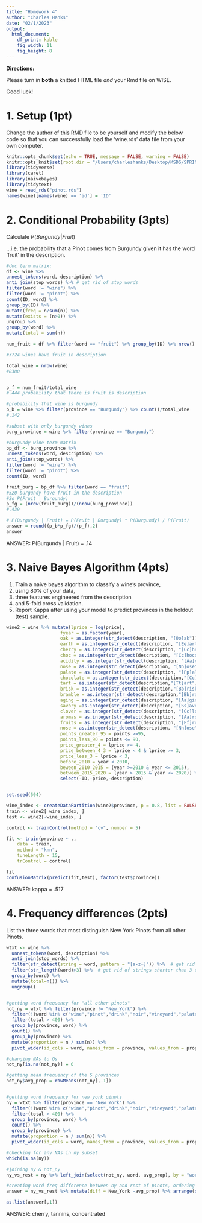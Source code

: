 ```yaml
---
title: "Homework 4"
author: "Charles Hanks"
date: "02/1/2023"
output: 
  html_document:
    df_print: kable
    fig_width: 11
    fig_height: 8
---
```


**Directions:**

Please turn in **both** a knitted HTML file *and* your Rmd file on WISE.

Good luck!

# 1. Setup (1pt)

Change the author of this RMD file to be yourself and modify the below code so that you can successfully load the 'wine.rds' data file from your own computer.

```r
knitr::opts_chunk$set(echo = TRUE, message = FALSE, warning = FALSE)
knitr::opts_knit$set(root.dir = "/Users/charleshanks/Desktop/MSDS/SPRING_23/ML")
library(tidyverse)
library(caret)
library(naivebayes)
library(tidytext)
wine = read_rds("pinot.rds")
names(wine)[names(wine) == 'id'] = 'ID'

```

# 2. Conditional Probability (3pts)

Calculate $P(Burgundy | Fruit)$

...i.e. the probability that a Pinot comes from Burgundy given it has the word 'fruit' in the description.

```r
#doc term matrix: 
df <- wine %>%
unnest_tokens(word, description) %>%
anti_join(stop_words) %>% # get rid of stop words
filter(word != "wine") %>%
filter(word != "pinot") %>%
count(ID, word) %>%
group_by(ID) %>%
mutate(freq = n/sum(n)) %>%
mutate(exists = (n>0)) %>%
ungroup %>%
group_by(word) %>%
mutate(total = sum(n))

num_fruit = df %>% filter(word == "fruit") %>% group_by(ID) %>% nrow() 

#3724 wines have fruit in description

total_wine = nrow(wine)
#8380


p_f = num_fruit/total_wine
#.444 probability that there is fruit is description 

#probability that wine is burgundy
p_b = wine %>% filter(province == "Burgundy") %>% count()/total_wine
#.142

#subset with only burgundy wines 
burg_province = wine %>% filter(province == "Burgundy") 

#burgundy wine term matrix
bp_df <- burg_province %>%
unnest_tokens(word, description) %>%
anti_join(stop_words) %>% 
filter(word != "wine") %>%
filter(word != "pinot") %>%
count(ID, word)

fruit_burg = bp_df %>% filter(word == "fruit")
#520 burgundy have fruit in the description 
#So P(Fruit | Burgundy)
p_fg = (nrow(fruit_burg))/(nrow(burg_province))
#.439

# P(Burgundy | Fruit) = P(Fruit | Burgundy) * P(Burgundy) / P(Fruit)
answer = round((p_b*p_fg)/(p_f),2)
answer


```

ANSWER: P(Burgundy | Fruit) = .14




# 3. Naive Bayes Algorithm (4pts)

1. Train a naive bayes algorithm to classify a wine's province,
2. using 80% of your data,
3. three features engineered from the description
4. and 5-fold cross validation.
5. Report Kappa after using your model to predict provinces in the holdout (test) sample.

```r
wine2 = wine %>% mutate(lprice = log(price),
                    fyear = as.factor(year),
                    oak = as.integer(str_detect(description, "[Oo]ak")),
                    earth = as.integer(str_detect(description, "[Ee]arth")),
                    cherry = as.integer(str_detect(description, "[Cc]herry")),
                    choc = as.integer(str_detect(description, "[Cc]hocolate")),
                    acidity = as.integer(str_detect(description, "[Aa]cidity")),
                    nose = as.integer(str_detect(description, "[Nn]ose")),
                    palate = as.integer(str_detect(description, "[Pp]alate")),
                    chocolate = as.integer(str_detect(description,"[Cc]hocolate")),
                    tart = as.integer(str_detect(description,"[Tt]art")),
                    brisk = as.integer(str_detect(description,"[Bb]risk")),
                    bramble = as.integer(str_detect(description,"[Bb]ramble")),
                    aging = as.integer(str_detect(description, "[Aa]ging")),
                    savory =as.integer(str_detect(description, "[Ss]avory")),
                    clover = as.integer(str_detect(description, "[Cc]love")),
                    aromas = as.integer(str_detect(description, "[Aa]romas")),
                    fruits = as.integer(str_detect(description, "[Ff]ruits")),
                    nose = as.integer(str_detect(description, "[Nn]ose")),
                    points_greater_95 = points >=95, 
                    points_less_90 = points <= 90,
                    price_greater_4 = lprice >= 4, 
                    price_between_4_3 = lprice < 4 & lprice >= 3, 
                    price_less_3 = lprice < 3,
                    before_2010 = year < 2010, 
                    beween_2010_2015 = (year >=2010 & year <= 2015),
                    between_2015_2020 = (year > 2015 & year <= 2020)) %>%
                    select(-ID,-price,-description)


set.seed(504)

wine_index <- createDataPartition(wine2$province, p = 0.8, list = FALSE)
train <- wine2[ wine_index, ]
test <- wine2[-wine_index, ]

control <- trainControl(method = "cv", number = 5)

fit <- train(province ~ .,             
	data = train,              
	method = "knn",             
	tuneLength = 15,             
	trControl = control)

fit
confusionMatrix(predict(fit,test), factor(test$province)) 

```

ANSWER: kappa = .517


# 4. Frequency differences (2pts)

List the three words that most distinguish New York Pinots from all other Pinots.

```r
wtxt <- wine %>% 
  unnest_tokens(word, description) %>% 
  anti_join(stop_words) %>% 
  filter(str_detect(string = word, pattern = "[a-z+]")) %>%  # get rid weird non alphas
  filter(str_length(word)>3) %>%  # get rid of strings shorter than 3 characters
  group_by(word) %>% 
  mutate(total=n()) %>% 
  ungroup()


#getting word frequency for "all other pinots"
not_ny = wtxt %>% filter(province != "New_York") %>%
  filter(!(word %in% c("wine","pinot","drink","noir","vineyard","palate","notes","flavors","bottling","bottle","finish"))) %>% 
  filter(total > 400) %>% 
  group_by(province, word) %>%
  count() %>% 
  group_by(province) %>% 
  mutate(proportion = n / sum(n)) %>% 
  pivot_wider(id_cols = word, names_from = province, values_from = proportion)

#changing NAs to Os
not_ny[is.na(not_ny)] = 0

#getting mean frequency of the 5 provinces 
not_ny$avg_prop = rowMeans(not_ny[,-1])


#getting word frequency for new york pinots
ny = wtxt %>% filter(province == "New_York") %>%
  filter(!(word %in% c("wine","pinot","drink","noir","vineyard","palate","notes","flavors","bottling","bottle","finish"))) %>% 
  filter(total > 400) %>% 
  group_by(province, word) %>%
  count() %>% 
  group_by(province) %>% 
  mutate(proportion = n / sum(n)) %>% 
  pivot_wider(id_cols = word, names_from = province, values_from = proportion)

#checking for any NAs in ny subset 
which(is.na(ny))

#joining ny & not_ny
ny_vs_rest = ny %>% left_join(select(not_ny, word, avg_prop), by = "word") 

#creating word freq difference between ny and rest of pinots, ordering by top difference, grabbing top 3 words.
answer = ny_vs_rest %>% mutate(diff = New_York -avg_prop) %>% arrange(desc(diff)) %>% top_n(3) 

as.list(answer[,1])
```


ANSWER: cherry, tannins, concentrated
